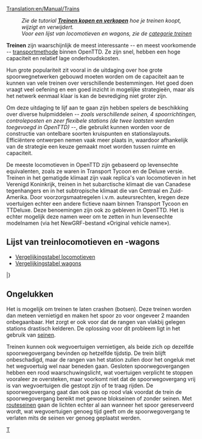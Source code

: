 [[Translation:en/Manual/Trains]]
{{nl/Inhoudsopgave}}
:''Zie de tutorial '''[[nl/Manual/Treinen kopen en verkopen|Treinen kopen en verkopen]]''' hoe je treinen koopt, wijzigt en verwijdert.''
:''Voor een lijst van locomotieven en wagons, zie de [[:Category:nl/Treinen|categorie treinen]]''

'''Treinen''' zijn waarschijnlijk de meest interessante -- en meest voorkomende -- [[nl/Manual/Voertuigen|transportmethode]] binnen OpenTTD. Ze zijn snel, hebben een hoge capaciteit en relatief lage onderhoudskosten.

Hun grote populariteit zit vooral in de uitdaging over hoe grote spoorwegnetwerken gebouwd moeten worden om de capaciteit aan te kunnen van vele treinen over verschillende bestemmingen. Het goed doen vraagt veel oefening en een goed inzicht in mogelijke strategieën, maar als het netwerk eenmaal klaar is kan de bevrediging niet groter zijn.

Om deze uitdaging te lijf aan te gaan zijn hebben spelers de beschikking over diverse hulpmiddelen ''-- zoals verschillende seinen, 4 spoorrichtingen, controleposten en zeer flexibele stations (de twee laatsten werden toegevoegd in OpenTTD) --'', die gebruikt kunnen worden voor de constructie van ontelbare soorten kruispunten en stationslayouts. Efficiëntere ontwerpen nemen vaak meer plaats in, waardoor afhankelijk van de strategie een keuze gemaakt moet worden tussen ruimte en capaciteit.

De meeste locomotieven in OpenTTD zijn gebaseerd op levensechte equivalenten, zoals ze waren in Transport Tycoon en de Deluxe versie. Treinen in het gematigde klimaat zijn vaak replica's van locomotieven in het Verenigd Koninkrijk, treinen in het subarctische klimaat die van Canadese tegenhangers en in het subtropische klimaat die van Centraal en Zuid-Amerika. Door voorzorgsmaatregelen i.v.m. auteursrechten, kregen deze voertuigen echter een andere fictieve naam binnen Transport Tycoon en TTDeluxe. Deze benoemingen zijn ook zo gebleven in OpenTTD. Het is echter mogelijk deze namen weer om te zetten in hun levensechte modelnamen (via het NewGRF-bestand «Original vehicle name»).

== Lijst van treinlocomotieven en -wagons ==

* [[nl/Manual/Base Set/Trains/Vergelijkingstabel locomotieven|Vergelijkingstabel locomotieven]]
* [[nl/Manual/Base Set/Trains/Vergelijkingstabel wagons|Vergelijkingstabel wagons]]

{{nl/Voertuigentabel/Start}}
{{en/VehicleTable/Header|Stoom}}
{{en/VehicleTable/Row|
*[[File:en/Kirbypaultank.png|Kirby Paul Tank Engine]] [[nl/Manual/Base Set/Trains/Kirby Paul Tank|Kirby Paul Tank]]
*[[File:en/Chaneyjubilee.png|Chaney "Jubilee" Engine]] [[nl/Manual/Base Set/Trains/Chaney "Jubilee"|Chaney "Jubilee"]]
*[[File:en/Ginzua4.png|Ginzu "A4" Engine]] [[nl/Manual/Base Set/Trains/Ginzu "A4"|Ginzu "A4"]]
*[[File:en/Sh8p.png|SH "8P" Engine]] [[nl/Manual/Base Set/Trains/SH "8P"|SH "8P"]]
|
*[[File:en/Wills280.png|Wills 2-8-0 Engine]] [[nl/Manual/Base Set/Trains/Wills 2-8-0|Wills 2-8-0]]
|
*[[File:en/Wills280.png|Wills 2-8-0 Engine]] [[nl/Manual/Base Set/Trains/Wills 2-8-0|Wills 2-8-0]]
|
*[[File:en/Ploddyphutchoochoo.png|Ploddyphut Choo-Choo Engine]] [[nl/Manual/Base Set/Trains/Ploddyphut Choo-Choo|Ploddyphut Choo-Choo]]
*[[File:en/Powernautchoochoo.png|Powernaut Choo-Choo Engine]] [[nl/Manual/Base Set/Trains/Powernaut Choo-Choo|Powernaut Choo-Choo]]
*[[File:en/Mightymoverchoochoo.png|Might Mover Choo-Choo Engine]] [[nl/Manual/Base Set/Trains/Mightymover Choo-Choo|Mightymover Choo-Choo]]
}}
{{en/VehicleTable/Header|Diesel}}
{{en/VehicleTable/Row|
*[[File:en/Manleymoreldmu.png|Manley-Morel DMU Engine]] [[nl/Manual/Base Set/Trains/Manley-Morel DMU|Manley-Morel DMU]]
*[[File:en/Shhendry25.png|SH/Hendry "25" Engine]] [[nl/Manual/Base Set/Trains/Hendry "25"|SH/Hendry "25"]]
*[[File:en/Floss47.png|Floss "47" Engine]] [[nl/Manual/Base Set/Trains/Floss "47"|Floss "47"]]
*[[File:en/Uu37.png|UU "37" Engine]] [[nl/Manual/Base Set/Trains/UU "37"|UU "37"]]
*[[File:en/Sh125.png|SH "125" Engine]] [[nl/Manual/Base Set/Trains/SH "125"|SH "125"]]
*[[File:en/Dash.png|"Dash" Engine]] [[nl/Manual/Base Set/Trains/Dash|"Dash"]]
|
*[[File:en/Mjs250.png|MJS 250 Locomotief]] [[nl/Manual/Base Set/Trains/MJS250|MJS 250]]
*[[File:en/Kelling3100.png|Kelling 3100 Locomotief]] [[nl/Manual/Base Set/Trains/Kelling 3100|Kelling 3100]]
*[[File:en/Cs4000.png|CS4000 Locomotief]] [[nl/Manual/Base Set/Trains/CS4000|CS4000]]
*[[File:en/Cs2400.png|CS2400 Locomotief]] [[nl/Manual/Base Set/Trains/CS2400|CS2400]]
*[[File:en/Mjs1000.png|MJS 1000 Locomotief]] [[nl/Manual/Base Set/Trains/MJS 1000|MJS 1000]]
*[[File:en/Centennial.png|Centennial Locomotief]] [[nl/Manual/Base Set/Trains/Centennial|Centennial]]
*[[File:en/Turnerturbo.png|Turner Turbo]] [[nl/Manual/Base Set/Trains/Turner Turbo|Turner Turbo]]
|
*[[File:en/Mjs250.png|MJS 250 Locomotief]] [[nl/Manual/Base Set/Trains/MJS250|MJS 250]]
*[[File:en/Kelling3100.png|Kelling 3100 Locomotief]] [[nl/Manual/Base Set/Trains/Kelling 3100|Kelling 3100]]
*[[File:en/Cs4000.png|CS4000 Locomotief]] [[nl/Manual/Base Set/Trains/CS4000|CS4000]]
*[[File:en/Cs2400.png|CS2400 Locomotief]] [[nl/Manual/Base Set/Trains/CS2400|CS2400]]
*[[File:en/Mjs1000.png|MJS 1000 Locomotief]] [[nl/Manual/Base Set/Trains/MJS 1000|MJS 1000]]
*[[File:en/Centennial.png|Centennial Locomotief]] [[nl/Manual/Base Set/Trains/Centennial|Centennial]]
*[[File:en/Turnerturbo.png|Turner Turbo]] [[nl/Manual/Base Set/Trains/Turner Turbo|Turner Turbo]]
|
*[[File:en/Ploddyphutdiesel.png|Ploddyphut Diesel]] [[nl/Manual/Base Set/Trains/Ploddyphut Diesel|Ploddyphut Diesel]]
*[[File:en/Powernautdiesel.png|Powernaut Diesel]] [[nl/Manual/Base Set/Trains/Powernaut Diesel|Powernaut Diesel]]
}}
{{en/VehicleTable/Header|Elektrisch}}
{{en/VehicleTable/Row|
*[[File:en/Sh30.png|SH "30" Locomotief]] [[nl/Manual/Base Set/Trains/SH "30"|SH "30"]]
*[[File:en/Sh40.png|SH "40" Locomotief]] [[nl/Manual/Base Set/Trains/SH "40"|SH "40"]]
*[[File:en/Tim.png|"T.I.M" Locomotief]] [[nl/Manual/Base Set/Trains/T.I.M.|"T.I.M."]]
*[[File:en/Asiastar.png|"Asiastar" Locomotief]] [[nl/Manual/Base Set/Trains/AsiaStar|"AsiaStar"]]
|
Geen
|
Geen
|
Geen
}}
{{en/VehicleTable/Header|Monorail}}
{{en/VehicleTable/Row|
*[[File:en/X2001.png|X2001 Monorail Locomotief]] [[nl/Manual/Base Set/Trains/X2001|'X2001']]
*[[File:en/Millenniumz1.png|Milennium 'Z1' Monorail Locomotief]] [[nl/Manual/Base Set/Trains/Millennium Z1|'Millennium Z1']]
|
*[[File:en/X2001.png|X2001 Monorail Locomotief]] [[nl/Manual/Base Set/Trains/X2001|'X2001']]
*[[File:en/Millenniumz1.png|Milennium 'Z1' Monorail Locomotief]] [[nl/Manual/Base Set/Trains/Millennium Z1|'Millennium Z1']]
|
*[[File:en/X2001.png|X2001 Monorail Locomotief]] [[nl/Manual/Base Set/Trains/X2001|'X2001']]
*[[File:en/Millenniumz1.png|Milennium 'Z1' Monorail Locomotief]] [[nl/Manual/Base Set/Trains/Millennium Z1|'Millennium Z1']]
|
*[[File:en/Wizzowowz99.png|Wizzowow 'Z99' Monorail Locomotief]] [[nl/Manual/Base Set/Trains/Wizzowow Z99|Wizzowow Z99]]
}}
{{en/VehicleTable/Header|MagLev}}
{{en/VehicleTable/Row|
*[[File:en/Lev1leviathan.png|MagLev Locomotief 1: Leviathan]] [[nl/Manual/Base Set/Trains/Lev1 'Leviathan'|Lev1 'Leviathan']]
*[[File:en/Lev2cyclops.png|MagLev Locomotief 2: Cyclops]] [[nl/Manual/Base Set/Trains/Lev2 'Cyclops'|Lev2 'Cyclops']]
*[[File:en/Lev3pegasus.png|MagLev Locomotief 3: Pegasus]] [[nl/Manual/Base Set/Trains/Lev3 'Pegasus'|Lev3 'Pegasus']]
*[[File:en/Lev4chimaerarhead.png|MagLev Locomotief 4: Chimaera (front)]] [[nl/Manual/Base Set/Trains/Lev4 'Chimaera'|Lev4 'Chimaera']]
|
*[[File:en/Lev1leviathan.png|MagLev Locomotief 1: Leviathan]] [[nl/Manual/Base Set/Trains/Lev1 'Leviathan'|Lev1 'Leviathan']]
*[[File:en/Lev2cyclops.png|MagLev Locomotief 2: Cyclops]] [[nl/Manual/Base Set/Trains/Lev2 'Cyclops'|Lev2 'Cyclops']]
*[[File:en/Lev3pegasus.png|MagLev Locomotief 3: Pegasus]] [[nl/Manual/Base Set/Trains/Lev3 'Pegasus'|Lev3 'Pegasus']]
*[[File:en/Lev4chimaerarhead.png|MagLev Locomotief 4: Chimaera (front)]] [[nl/Manual/Base Set/Trains/Lev4 'Chimaera'|Lev4 'Chimaera']]
|
*[[File:en/Lev1leviathan.png|MagLev Locomotief 1: Leviathan]] [[nl/Manual/Base Set/Trains/Lev1 'Leviathan'|Lev1 'Leviathan']]
*[[File:en/Lev2cyclops.png|MagLev Locomotief 2: Cyclops]] [[nl/Manual/Base Set/Trains/Lev2 'Cyclops'|Lev2 'Cyclops']]
*[[File:en/Lev3pegasus.png|MagLev Locomotief 3: Pegasus]] [[nl/Manual/Base Set/Trains/Lev3 'Pegasus'|Lev3 'Pegasus']]
*[[File:en/Lev4chimaerarhead.png|MagLev Locomotief 4: Chimaera (front)]] [[nl/Manual/Base Set/Trains/Lev4 'Chimaera'|Lev4 'Chimaera']]
|
*[[File:en/Wizzowowrocketeer.png|Wizzowow Rocketeer uit het speelgoedlandschap]] [[nl/Manual/Base Set/Trains/Wizzowow Rocketeer|Wizzowow Rocketeer]]
}}
{{en/VehicleTable/Header|Wagons}}
{{en/VehicleTable/Row|
*[[File:en/Passengercarriage.png|Standaard Passagierswagon]] [[nl/Manual/Base Set/Trains/Passagierswagon|Passagierswagon]]
*[[File:en/Mailvan.png|Standaard postwagon]] [[nl/Manual/Base Set/Trains/Postwagon|Postwagon]]
*[[File:en/Coaltruck.png|Standaard kolenwagen]] [[nl/Kolenwagon|Kolenwagon]]
*[[File:en/Oiltanker.png|Standaard olietanker]] [[nl/Manual/Base Set/Trains/Olietanker|Olietanker]]
*[[File:en/Livestockvan.png|Standaard veewagon]] [[nl/Manual/Base Set/Trains/Veewagon|Veewagon]]
*[[File:en/Goodsvan.png|Standaard goederenwagon]] [[nl/Manual/Base Set/Trains/Goederenwagon|Goederenwagon]]
*[[File:en/Grainhopper.png|Standaard graanwagon]] [[nl/Manual/Base Set/Trains/Graanwagon|Graanwagon]]
*[[File:en/Woodtruck.png|Standaard houtwagon]] [[nl/Manual/Base Set/Trains/Houtwagon|Houtwagon]]
*[[File:en/Ironorehopper.png|Standaard ijzerertswagon]] [[nl/Manual/Base Set/Trains/IJzerertswagon|IJzerertswagon]]
*[[File:en/Steeltruck.png|Standaard staalwagon]] [[nl/Manual/Base Set/Trains/Staalwagon|Staalwagon]]
*[[File:en/Armouredvan.png|Standaard gepantserde wagon]] [[nl/Manual/Base Set/Trains/Gepantserde wagon|Gepantserde wagon]]
|
*[[File:en/Passengercarriagex.png|Tropische and Subarctische passagierswagon]] [[nl/Manual/Base Set/Trains/Passagierswagon|Passagierswagon]]
*[[File:en/Mailvan.png|Standaard postwagon]] [[nl/Manual/Base Set/Trains/Postwagon|Postwagon]]
*[[File:en/Coaltruck.png|Standaard kolenwagen]] [[nl/Kolenwagon|Kolenwagon]]
*[[File:en/Oiltanker.png|Standaard olietanker]] [[nl/Manual/Base Set/Trains/Olietanker|Olietanker]]
*[[File:en/Livestockvan.png|Standaard veewagon]] [[nl/Manual/Base Set/Trains/Veewagon|Veewagon]]
*[[File:en/Goodsvan.png|Standaard goederenwagon]] [[nl/Manual/Base Set/Trains/Goederenwagon|Goederenwagon]]
*[[File:en/Grainhopper.png|Standaard graanwagon]] [[nl/Manual/Base Set/Trains/Graanwagon|Graanwagon]]
*[[File:en/Woodtruck.png|Standaard houtwagon]] [[nl/Manual/Base Set/Trains/Houtwagon|Houtwagon]]
*[[File:en/Armouredvan.png|Standaard gepantserde wagon]] [[nl/Manual/Base Set/Trains/Gepantserde wagon|Gepantserde wagon]]
*[[File:en/Foodvan.png|Tropische and Subarctische voedselwagon]] [[nl/Manual/Base Set/Trains/Voedselwagon|Voedselwagon]]
*[[File:en/Papertruck.png|Tropische and Subarctische papierwagon]] [[nl/Manual/Base Set/Trains/Papierwagon|Papierwagon]]
|
*[[File:en/Passengercarriagex.png|Tropische and Subarctische passagierswagon]] [[nl/Manual/Base Set/Trains/Passagierswagon|Passagierswagon]]
*[[File:en/Mailvan.png|Standaard postwagon]] [[nl/Manual/Base Set/Trains/Postwagon|Postwagon]]
*[[File:en/Oiltanker.png|Standaard olietanker]] [[nl/Manual/Base Set/Trains/Olietanker|Olietanker]]
*[[File:en/Goodsvan.png|Standaard goederenwagon]] [[nl/Manual/Base Set/Trains/Goederenwagon|Goederenwagon]]
*[[File:en/Grainhopper.png|Standaard graanwagon]] [[en/Manual/Base Set/Trains/Grain Hopper|Graanwagon]]
*[[File:en/Woodtruck.png|Standaard houtwagon]] [[nl/Manual/Base Set/Trains/Houtwagon|Houtwagon]]
*[[File:en/Armouredvan.png|Standaard gepantserde]] [[nl/Manual/Base Set/Trains/Gepantserde wagon|Gepantserde wagon]]
*[[File:en/Foodvan.png|Tropische and Subarctische voedselwagon]] [[nl/Manual/Base Set/Trains/Voedselwagon|Voedsel wagon]]
*[[File:en/Copperorehopper.png|Tropische koperwagon]] [[nl/Manual/Base Set/Trains/Koperwagon|Koperwagon]]
*[[File:en/Watertanker.png|Tropische watertanker]] [[nl/Manual/Base Set/Trains/Watertanker|Watertanker]]
*[[File:en/Fruittruck.png|Tropical fruitwagon]] [[nl/Manual/Base Set/Trains/Fruitwagon|Fruitwagon]]
*[[File:en/Rubbertruck.png|Tropische rubberwagon]] [[nl/Manual/Base Set/Trains/Rubberwagon|Rubberwagon]]
|
*[[File:en/Passengercarriagetoyland.png|Standaard passagierswagon]] [[nl/Manual/Base Set/Trains/Passagierswagon|Passagierswagon]]
*[[File:en/Mailvanx.png|Standaard postwagon]] [[nl/Manual/Base Set/Trains/Postwagon|Postwagon]]
*[[File:en/Sugartruck.png|Suikerwagon in het speelgoedlandschap]] [[nl/Manual/Base Set/Trains/Suikerwagon|Suikerwagon]]
*[[File:en/Candyflosshopper.png|Suikerspinnenwagon in het speelgoedlandschap]] [[nl/Manual/Base Set/Trains/Suikerspinnenwagon|Suikerspinnenwagon]]
*[[File:en/Toffeehopper.png|Toffeewagon in het speelgoedlandschap]] [[nl/Manual/Base Set/Trains/Toffeewagon|Toffeewagon]]
*[[File:en/Bubblevan.png|Bellenwagon in het speelgoedlandschap]] [[nl/Manual/Base Set/Trains/Bellenwagon|Bellenwagon]]
*[[File:en/Colatanker.png|Colatanker in het speelgoedlandschap]] [[nl/Manual/Base Set/Trains/Colatanker|Colatanker]]
*[[File:en/Sweetvan.png|Snoepwagon in het speelgoedlandschap]] [[nl/Manual/Base Set/Trains/Snoepwagon|Snoepwagon]]
*[[File:en/Toyvan.png|Speelgoedwagon in het speelgoedlandschap]] [[nl/Manual/Base Set/Trains/Speelgoedwagon|Speelgoedwagon]]
*[[File:en/Batterytruck.png|Batterijwagon in het speelgoedlandschap]] [[nl/Manual/Base Set/Trains/Batterijwagon|Batterijwagon]]
*[[File:en/Fuzzydrinktruck.png|Frisdrankwagon in het speelgoedlandschap]] [[nl/Manual/Base Set/Trains/Frisdrankwagon|Frisdrankwagon]]
*[[File:en/Plastictruck.png|Plasticwagon in het speelgoedlandschap]] [[nl/Manual/Base Set/Trains/Plasticwagon|Plasticwagon]]
}}
|}

==Ongelukken==
Het is mogelijk om treinen te laten crashen (botsen). Deze treinen worden dan meteen vernietigd en maken het spoor zo voor ongeveer 2 maanden onbegaanbaar. Het zorgt er ook voor dat de rangen van vlakbij gelegen stations drastisch kelderen. De oplossing voor dit probleem ligt in het gebruik van [[nl/Manual/Seinen|seinen]].

Treinen kunnen ook wegvoertuigen vernietigen, als beide zich op dezelfde spoorwegovergang bevinden op hetzelfde tijdstip. De trein blijft onbeschadigd, maar de rangen van het station zullen door het ongeluk met het wegvoertuig wel naar beneden gaan. Gesloten spoorwegovergangen hebben een rood waarschuwingslicht, wat voertuigen verplicht te stoppen vooraleer ze oversteken, maar voorkomt niet dat de spoorwegovergang vrij is van wegvoertuigen die gestopt zijn of te traag rijden. De spoorwegovergang gaat dan ook pas op rood vlak voordat de trein de spoorwegovergang bereikt met gewone blokseinen of zonder seinen. Met [[nl/Manual/Seinen#routeseinen|routeseinen]] gaan de lichten echter al aan wanneer het spoor gereserveerd wordt, wat wegvoertuigen genoeg tijd geeft om de spoorwegovergang te verlaten mits de seinen ver genoeg geplaatst werden.

<noinclude>[[Category:nl/Spoorwegen|T]]</noinclude>